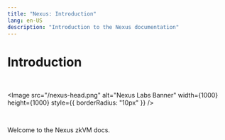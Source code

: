 ```yaml
---
title: "Nexus: Introduction"
lang: en-US
description: "Introduction to the Nexus documentation"
---
```


# Introduction

<br />


<Image
  src="/nexus-head.png"
  alt="Nexus Labs Banner"
  width={1000}
  height={1000}
  style={{ borderRadius: "10px" }}
/>

<br />

Welcome to the Nexus zkVM docs.
